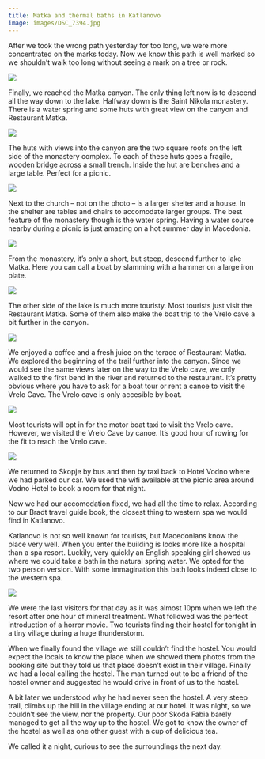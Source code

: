 ```yaml
---
title: Matka and thermal baths in Katlanovo
image: images/DSC_7394.jpg
---
```


After we took the wrong path yesterday for too long, we were more concentrated on the marks today. Now we know this path is well marked so we shouldn’t walk too long without seeing a mark on a tree or rock.

<Image
    src="images/DSC_7365.jpg"
/>

Finally, we reached the Matka canyon. The only thing left now is to descend all the way down to the lake. Halfway down is the Saint Nikola monastery. There is a water spring and some huts with great view on the canyon and Restaurant Matka.

<Image
    src="images/DSC_7378.jpg"
/>

The huts with views into the canyon are the two square roofs on the left side of the monastery complex. To each of these huts goes a fragile, wooden bridge across a small trench. Inside the hut are benches and a large table. Perfect for a picnic.

<Image
    src="images/DSC_7392.jpg"
    caption="Saint Nikola monastery. Matka canyon near Skopje, Macedonia."
/>


Next to the church – not on the photo – is a larger shelter and a house. In the shelter are tables and chairs to accomodate larger groups. The best feature of the monastery though is the water spring. Having a water source nearby during a picnic is just amazing on a hot summer day in Macedonia.

<Image
    src="images/DSC_7387.jpg"
/>

From the monastery, it’s only a short, but steep, descend further to lake Matka. Here you can call a boat by slamming with a hammer on a large iron plate.

<Image
    src="images/DSC_7394.jpg"
/>

The other side of the lake is much more touristy. Most tourists just visit the Restaurant Matka. Some of them also make the boat trip to the Vrelo cave a bit further in the canyon.

<Image
    src="images/DSC_7413.jpg"
/>

We enjoyed a coffee and a fresh juice on the terace of Restaurant Matka. We explored the beginning of the trail further into the canyon. Since we would see the same views later on the way to the Vrelo cave, we only walked to the first bend in the river and returned to the restaurant. It’s pretty obvious where you have to ask for a boat tour or rent a canoe to visit the Vrelo Cave. The Vrelo cave is only accesible by boat.

<Image
    src="images/DSC_7432.jpg"
/>

Most tourists will opt in for the motor boat taxi to visit the Vrelo cave. However, we visited the Vrelo Cave by canoe. It’s good hour of rowing for the fit to reach the Vrelo cave.

<Image
    src="images/DSC_7436.jpg"
/>

We returned to Skopje by bus and then by taxi back to Hotel Vodno where we had parked our car. We used the wifi available at the picnic area around Vodno Hotel to book a room for that night.

Now we had our accomodation fixed, we had all the time to relax. According to our Bradt travel guide book, the closest thing to western spa we would find in Katlanovo.

Katlanovo is not so well known for tourists, but Macedonians know the place very well. When you enter the building is looks more like a hospital than a spa resort. Luckily, very quickly an English speaking girl showed us where we could take a bath in the natural spring water. We opted for the two person version. With some immagination this bath looks indeed close to the western spa.

<Image
    src="images/DSC_7445.jpg"
/>

We were the last visitors for that day as it was almost 10pm when we left the resort after one hour of mineral treatment. What followed was the perfect introduction of a horror movie. Two tourists finding their hostel for tonight in a tiny village during a huge thunderstorm.

When we finally found the village we still couldn’t find the hostel. You would expect the locals to know the place when we showed them photos from the booking site but they told us that place doesn’t exist in their village. Finally we had a local calling the hostel. The man turned out to be a friend of the hostel owner and suggested he would drive in front of us to the hostel.

A bit later we understood why he had never seen the hostel. A very steep trail, climbs up the hill in the village ending at our hotel. It was night, so we couldn’t see the view, nor the property. Our poor Skoda Fabia barely managed to get all the way up to the hostel. We got to know the owner of the hostel as well as one other guest with a cup of delicious tea.

We called it a night, curious to see the surroundings the next day.